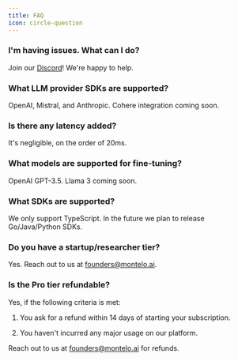 ```yaml
---
title: FAQ
icon: circle-question
---
```


### I'm having issues. What can I do?

Join our [Discord](https://discord.gg/ZBjGgJkF)! We're happy to help.

### What LLM provider SDKs are supported?

OpenAI, Mistral, and Anthropic. Cohere integration coming soon.

### Is there any latency added?

It's negligible, on the order of 20ms.

### What models are supported for fine-tuning?

OpenAI GPT-3.5. Llama 3 coming soon.

### What SDKs are supported?

We only support TypeScript. In the future we plan to release Go/Java/Python SDKs.

### Do you have a startup/researcher tier?

Yes. Reach out to us at founders@montelo.ai.

### Is the Pro tier refundable?

Yes, if the following criteria is met:

1. You ask for a refund within 14 days of starting your subscription.

2. You haven't incurred any major usage on our platform.

Reach out to us at founders@montelo.ai for refunds.
